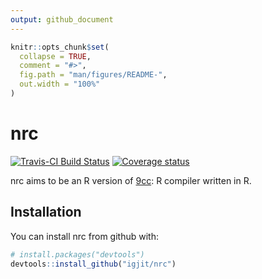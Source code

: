 ```yaml
---
output: github_document
---
```


<!-- README.md is generated from README.Rmd. Please edit that file -->

```r
knitr::opts_chunk$set(
  collapse = TRUE,
  comment = "#>",
  fig.path = "man/figures/README-",
  out.width = "100%"
)
```
# nrc

<!-- badges: start -->
[![Travis-CI Build Status](https://travis-ci.org/igjit/nrc.svg?branch=master)](https://travis-ci.org/igjit/nrc)
[![Coverage status](https://codecov.io/gh/igjit/nrc/branch/master/graph/badge.svg)](https://codecov.io/github/igjit/nrc?branch=master)
<!-- badges: end -->

nrc aims to be an R version of [9cc](https://github.com/rui314/9cc): R compiler written in R.

## Installation

You can install nrc from github with:


``` r
# install.packages("devtools")
devtools::install_github("igjit/nrc")
```
